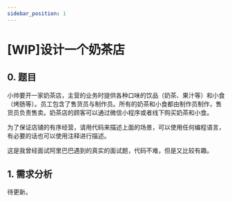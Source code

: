```yaml
---
sidebar_position: 1
---
```


# [WIP]设计一个奶茶店

## 0. 题目

小帅要开一家奶茶店，主营的业务时提供各种口味的饮品（奶茶、果汁等）和小食（烤肠等）。员工包含了售货员与制作员。所有的奶茶和小食都由制作员制作，售货员负责售卖。奶茶店的顾客可以通过微信小程序或者线下购买奶茶和小食。

为了保证店铺的有序经营，请用代码来描述上面的场景，可以使用任何编程语言，有必要的话也可以使用注释进行描述。

这是我曾经面试阿里巴巴遇到的真实的面试题，代码不难，但是又比较有趣。

## 1. 需求分析

待更新。